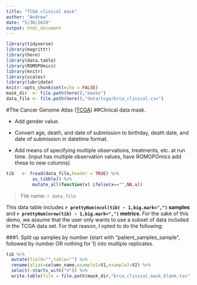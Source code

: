 ```yaml
---
title: "TCGA clinical mask"
author: "Andrew"
date: "5/30/2020"
output: html_document
---
```


```r
library(tidyverse)
library(magrittr)
library(here)
library(data.table)
library(ROMOPOmics)
library(knitr)
library(scales)
library(lubridate)
knitr::opts_chunk$set(echo = FALSE)
mask_dir  <- file.path(here(),"masks")
data_file <- file.path(here(),"data/tcga/brca_clinical.csv")
```

#The Cancer Genome Atlas ([TCGA](https://www.cancer.gov/about-nci/organization/ccg/research/structural-genomics/tcga))
##Clinical data mask.

- Add gender value.

- Convert age, death, and date of submission to birthday, death date, and date of submission in datetime format.

- Add means of specifying multiple observations, treatments, etc. at run time. (input has multiple observation values, have ROMOPOmics add these to new columns)

```r
tib   <- fread(data_file,header = TRUE) %>%
          as_tibble() %>%
          mutate_all(function(x) ifelse(x=="",NA,x))
```

> File name: `r data_file`

This data table includes **`r prettyNum(ncol(tib) - 1,big.mark=",")` samples** and **`r prettyNum(nrow(tib) - 1,big.mark=",")` metrics**. For the sake of this demo, we assume that the user only wants to use a subset of data included in the TCGA data set. For that reason, I opted to do the following:

###1. Split up samples by number (start with "patient_samples_sample", followed by number OR nothing for 1) into multiple replicates.
```r
tib %>% 
  mutate(field="",table="") %>%
  rename(alias=column_name,example1=V1,example2=V2) %>%
  select(-starts_with("V")) %>%
  write.table(file = file.path(mask_dir,"brca_clinical_mask_blank.tsv"),sep = "\t",row.names = FALSE,col.names=TRUE,quote = FALSE)
```